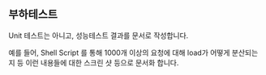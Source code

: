 ## 부하테스트

Unit 테스트는 아니고, 성능테스트 결과를 문서로 작성합니다.<br>

예를 들어, Shell Script 를 통해 1000개 이상의 요청에 대해 load가 어떻게 분산되는지 등 이런 내용들에 대한 스크린 샷 등으로 문서화 합니다.<br>
<br>

